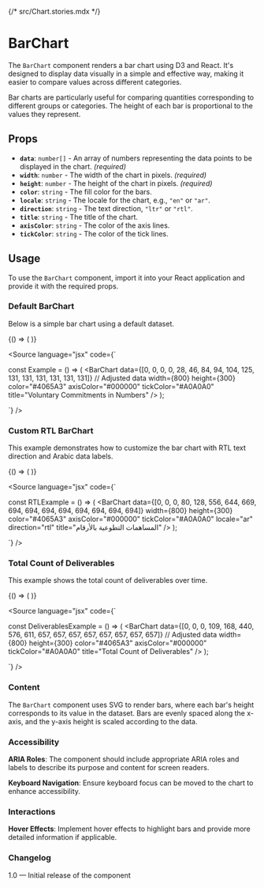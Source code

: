 {/* src/Chart.stories.mdx */}


<Meta title="Components/Charts/BarChart" component={BarChart} />

# BarChart

The `BarChart` component renders a bar chart using D3 and React. It's designed to display data visually in a simple and effective way, making it easier to compare values across different categories.

Bar charts are particularly useful for comparing quantities corresponding to different groups or categories. The height of each bar is proportional to the values they represent.

## Props

- **`data`**: `number[]` - An array of numbers representing the data points to be displayed in the chart. *(required)*
- **`width`**: `number` - The width of the chart in pixels. *(required)*
- **`height`**: `number` - The height of the chart in pixels. *(required)*
- **`color`**: `string` - The fill color for the bars.
- **`locale`**: `string` - The locale for the chart, e.g., `"en"` or `"ar"`.
- **`direction`**: `string` - The text direction, `"ltr"` or `"rtl"`.
- **`title`**: `string` - The title of the chart.
- **`axisColor`**: `string` - The color of the axis lines.
- **`tickColor`**: `string` - The color of the tick lines.

## Usage

To use the `BarChart` component, import it into your React application and provide it with the required props.

### Default BarChart

Below is a simple bar chart using a default dataset.

<Canvas>
  <Story name="Default BarChart">
    {() => (
      <BarChart
        data={[0, 0, 0, 0, 28, 46, 84, 94, 104, 125, 131, 131, 131, 131, 131, 131]} // Adjusted data
        width={800}
        height={300}
        color="#4065A3"
        axisColor="#000000"
        tickColor="#A0A0A0"
        title="Voluntary Commitments in Numbers"
      />
    )}
  </Story>
</Canvas>

<Source
  language="jsx"
  code={`

const Example = () => (
  <BarChart
    data={[0, 0, 0, 0, 28, 46, 84, 94, 104, 125, 131, 131, 131, 131, 131, 131]} // Adjusted data
    width={800}
    height={300}
    color="#4065A3"
    axisColor="#000000"
    tickColor="#A0A0A0"
    title="Voluntary Commitments in Numbers"
  />
);

`}
/>

### Custom RTL BarChart

This example demonstrates how to customize the bar chart with RTL text direction and Arabic data labels.

<Canvas>
  <Story name="Custom RTL BarChart">
    {() => (
      <BarChart
        data={[0, 0, 0, 80, 128, 556, 644, 669, 680, 681, 682, 684, 784, 685, 676, 680]}
        width={800}
        height={300}
        color="#4065A3"
        axisColor="#000000"
        tickColor="#A0A0A0"
        locale="ar"
        direction="rtl"
        title="المساهمات التطوعية بالأرقام"
      />
    )}
  </Story>
</Canvas>

<Source
  language="jsx"
  code={`

const RTLExample = () => (
  <BarChart
    data={[0, 0, 0, 80, 128, 556, 644, 669, 694, 694, 694, 694, 694, 694, 694, 694]}
    width={800}
    height={300}
    color="#4065A3"
    axisColor="#000000"
    tickColor="#A0A0A0"
    locale="ar"
    direction="rtl"
    title="المساهمات التطوعية بالأرقام"
  />
);

`}
/>

### Total Count of Deliverables

This example shows the total count of deliverables over time.

<Canvas>
  <Story name="Total Count of Deliverables">
    {() => (
      <BarChart
        data={[0, 0, 0, 109, 168, 440, 576, 611, 657, 657, 657, 657, 657, 657, 657, 657]} // Adjusted data
        width={800}
        height={300}
        color="#4065A3"
        axisColor="#000000"
        tickColor="#A0A0A0"
        title="Total Count of Deliverables"
      />
    )}
  </Story>
</Canvas>

<Source
  language="jsx"
  code={`

const DeliverablesExample = () => (
  <BarChart
    data={[0, 0, 0, 109, 168, 440, 576, 611, 657, 657, 657, 657, 657, 657, 657, 657]} // Adjusted data
    width={800}
    height={300}
    color="#4065A3"
    axisColor="#000000"
    tickColor="#A0A0A0"
    title="Total Count of Deliverables"
  />
);

`}
/>

### Content

The `BarChart` component uses SVG to render bars, where each bar's height corresponds to its value in the dataset. Bars are evenly spaced along the x-axis, and the y-axis height is scaled according to the data.

### Accessibility

**ARIA Roles**: The component should include appropriate ARIA roles and labels to describe its purpose and content for screen readers.

**Keyboard Navigation**: Ensure keyboard focus can be moved to the chart to enhance accessibility.

### Interactions

**Hover Effects**: Implement hover effects to highlight bars and provide more detailed information if applicable.

### Changelog

1.0 — Initial release of the component

